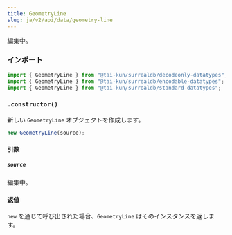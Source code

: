 ```yaml
---
title: GeometryLine
slug: ja/v2/api/data/geometry-line
---
```



編集中。

### インポート

```ts
import { GeometryLine } from "@tai-kun/surrealdb/decodeonly-datatypes";
import { GeometryLine } from "@tai-kun/surrealdb/encodable-datatypes";
import { GeometryLine } from "@tai-kun/surrealdb/standard-datatypes";
```

### `.constructor()`

新しい `GeometryLine` オブジェクトを作成します。

```ts
new GeometryLine(source);
```

#### 引数

##### `source`

編集中。

#### 返値

`new` を通じて呼び出された場合、`GeometryLine` はそのインスタンスを返します。
